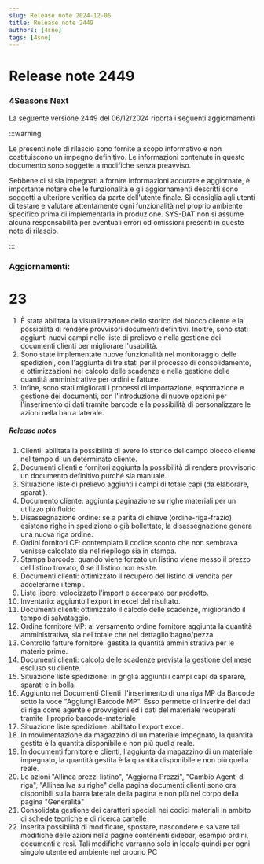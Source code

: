 ```yaml
---
slug: Release note 2024-12-06
title: Release note 2449
authors: [4sne]
tags: [4sne]
---
```


# Release note 2449

### 4Seasons Next

La seguente versione 2449 del 06/12/2024 riporta i seguenti aggiornamenti

:::warning

Le presenti note di rilascio sono fornite a scopo informativo e non costituiscono un impegno definitivo. Le informazioni contenute in questo documento sono soggette a modifiche senza preavviso.

Sebbene ci si sia impegnati a fornire informazioni accurate e aggiornate, è importante notare che le funzionalità e gli aggiornamenti descritti sono soggetti a ulteriore verifica da parte dell'utente finale.  Si consiglia agli utenti di testare e valutare attentamente ogni funzionalità nel proprio ambiente specifico prima di implementarla in produzione.
SYS-DAT non si assume alcuna responsabilità per eventuali errori od omissioni presenti in queste note di rilascio.

:::


<!-- truncate -->

### Aggiornamenti:        

#  23

1. È stata abilitata la visualizzazione dello storico del blocco cliente e la possibilità di rendere provvisori documenti definitivi. Inoltre, sono stati aggiunti nuovi campi nelle liste di prelievo e nella gestione dei documenti clienti per migliorare l'usabilità.
2. Sono state implementate nuove funzionalità nel monitoraggio delle spedizioni, con l'aggiunta di tre stati per il processo di consolidamento, e ottimizzazioni nel calcolo delle scadenze e nella gestione delle quantità amministrative per ordini e fatture.
3. Infine, sono stati migliorati i processi di importazione, esportazione e gestione dei documenti, con l'introduzione di nuove opzioni per l'inserimento di dati tramite barcode e la possibilità di personalizzare le azioni nella barra laterale.


##### Release notes

1. Clienti: abilitata la possibilità di avere lo storico del campo blocco cliente nel tempo di un determinato cliente.
2. Documenti clienti e fornitori aggiunta la possibilità di rendere provvisorio un documento definitivo purché sia manuale.
3. Situazione liste di prelievo aggiunti i campi di totale capi (da elaborare, sparati).
4. Documento cliente: aggiunta paginazione su righe materiali per un utilizzo più fluido
5. Disassegnazione ordine: se a parità di chiave (ordine-riga-frazio) esistono righe in spedizione o già bollettate, la disassegnazione genera una nuova riga ordine.
6. Ordini fornitori CF: contemplato il codice sconto che non sembrava venisse calcolato sia nel riepilogo sia in stampa.
7. Stampa barcode: quando viene forzato un listino viene messo il prezzo del listino trovato, 0 se il listino non esiste.
8. Documenti clienti: ottimizzato il recupero del listino di vendita per accelerarne i tempi.
9. Liste libere: velocizzato l'import e accorpato per prodotto.
10. Inventario: aggiunto l'export in excel del risultato.
11. Documenti clienti: ottimizzato il calcolo delle scadenze, migliorando il tempo di salvataggio.
12. Ordine fornitore MP: al versamento ordine fornitore aggiunta la quantità amministrativa, sia nel totale che nel dettaglio bagno/pezza.
13. Controllo fatture fornitore: gestita la quantità amministrativa per le materie prime.
14. Documenti clienti: calcolo delle scadenze prevista la gestione del mese escluso su cliente.
15. Situazione liste spedizione: in griglia aggiunti i campi capi da sparare, sparati e in bolla.
16. Aggiunto nei Documenti Clienti&nbsp; l'inserimento di una riga MP da Barcode sotto la voce &quot;Aggiungi Barcode&nbsp;MP&quot;. Esso permette di inserire dei dati di riga come agente e provvigioni ed i dati del materiale recuperati tramite il proprio barcode-materiale
17. Situazione liste spedizione: abilitato l'export excel.
18. In movimentazione da magazzino di un materiale impegnato, la quantità gestita è la quantità disponibile e non più quella reale.
19. In documenti fornitore e clienti, l'aggiunta da magazzino di un materiale impegnato, la quantità gestita è la quantità disponibile e non più quella reale.
20. Le azioni &quot;Allinea prezzi listino&quot;, &quot;Aggiorna Prezzi&quot;, &quot;Cambio Agenti di riga&quot;, &quot;Allinea Iva su righe&quot; della pagina documenti clienti sono ora disponibili sulla barra laterale della pagina e non più nel corpo della pagina &quot;Generalità&quot;
21. Consolidata gestione dei caratteri speciali nei codici materiali in ambito di schede tecniche e di ricerca cartelle
22. Inserita possibilità di modificare, spostare, nascondere e salvare tali modifiche delle azioni nella pagine contenenti sidebar, esempio ordini, documenti e resi. Tali modifiche varranno solo in locale quindi per ogni singolo utente ed ambiente nel proprio PC 
